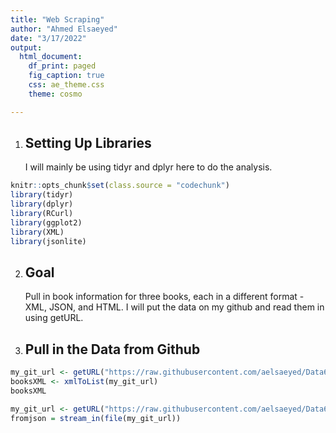 ```yaml
---
title: "Web Scraping"
author: "Ahmed Elsaeyed"
date: "3/17/2022"
output:
  html_document:
    df_print: paged
    fig_caption: true
    css: ae_theme.css
    theme: cosmo

---
```


1.
## Setting Up Libraries
I will mainly be using tidyr and dplyr here to do the analysis.

```r

knitr::opts_chunk$set(class.source = "codechunk")
library(tidyr)
library(dplyr) 
library(RCurl)
library(ggplot2)
library(XML)
library(jsonlite)

```

2.
## Goal
Pull in book information for three books, each in a different format - XML, JSON, and HTML. I will put the data on my github and read them in using getURL. 

3.   
## Pull in the Data from Github   


```r
my_git_url <- getURL("https://raw.githubusercontent.com/aelsaeyed/Data607/main/LAB6/books.xml")
booksXML <- xmlToList(my_git_url)
booksXML
```
```r
my_git_url <- getURL("https://raw.githubusercontent.com/aelsaeyed/Data607/main/LAB6/books.json")
fromjson = stream_in(file(my_git_url))

```








